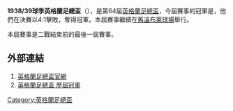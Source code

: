 '''1938/39球季英格蘭足總盃'''（{{lang-en|FA Cup}}），是第64屆[[英格蘭足總盃|英格蘭足總盃]]，今屆賽事的冠軍是{{fc|樸茨茅夫}}，他們在決賽以4:1擊敗{{fc|狼隊}}，奪得冠軍。本屆賽事繼續在[[舊溫布萊球場|舊溫布萊球場]]舉行。

本屆賽事是二戰結束前的最後一屆賽事。

==外部連結==
#[http://www.thefa.com/thefacup 英格蘭足總盃官網]{{Webarchive|url=https://wayback.archive-it.org/all/20120424194609/http://www.thefa.com/TheFACup |date=2012-04-24 }}
#[http://www.worldfootball.net/winner/eng-fa-cup/ 英格蘭足總盃 歷屆冠軍]{{Wayback|url=http://www.worldfootball.net/winner/eng-fa-cup/ |date=20190102002248 }}

{{英格兰足总杯}}

[[Category:英格蘭足總盃|Category:英格蘭足總盃]]


{{soccer-stub}}
